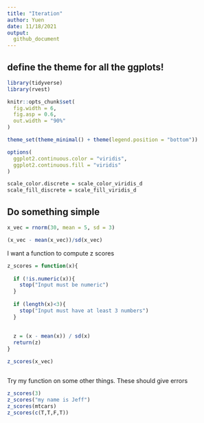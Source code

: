 ```yaml
---
title: "Iteration"
author: Yuen
date: 11/18/2021
output: 
  github_document
---
```


## define the theme for all the ggplots!

```r
library(tidyverse)
library(rvest)

knitr::opts_chunk$set(
  fig.width = 6,
  fig.asp = 0.6,
  out.width = "90%"
)

theme_set(theme_minimal() + theme(legend.position = "bottom"))

options(
  ggplot2.continuous.color = "viridis",
  ggplot2.continuous.fill = "viridis"
)

scale_color.discrete = scale_color_viridis_d
scale_fill_discrete = scale_fill_viridis_d
```


## Do something simple

```r
x_vec = rnorm(30, mean = 5, sd = 3)

(x_vec - mean(x_vec))/sd(x_vec)

```

I want a function to compute z scores

```r
z_scores = function(x){
  
  if (!is.numeric(x)){
    stop("Input must be numeric")
  }
  
  if (length(x)<3){
    stop("Input must have at least 3 numbers")
  }
  
  
  z = (x - mean(x)) / sd(x)
  return(z)
}

z_scores(x_vec)



```

Try my function on some other things. These should give errors

```r
z_scores(3)
z_scores("my name is Jeff")
z_scores(mtcars)
z_scores(c(T,T,F,T))
```







